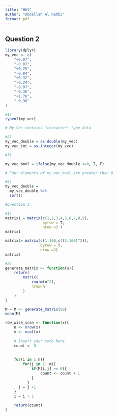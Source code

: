 ```yaml
---
title: "HW1"
author: "Abdallah Al Rahbi"
format: pdf
---
```


## Question 2

```r

library(dplyr)
my_vec <- c(
    "+0.07",
    "-0.07",
    "+0.25",
    "-0.84",
    "+0.32",
    "-0.24",
    "-0.97",
    "-0.36",
    "+1.76",
    "-0.36"
)

#1)
typeof(my_vec)

# My_Vec contains "character" type data

#2)
my_vec_double = as.double(my_vec)
my_vec_int = as.integer(my_vec)

#3)

my_vec_bool = ifelse(my_vec_double <=0, T, F)

# Four elements of my_vec_bool are greater than 0

#4)
my_vec_double =
  my_vec_double %>%
  sort()

#Question 3:

#1)
matrix1 = matrix(c(1,2,3,4,5,6,7,8,9), 
                 byrow = T,
                 nrow =3 )
matrix1

matrix2= matrix(c(1:100,c((1:100)^2)), 
                byrow = T, 
                nrow =2)
matrix2

#2)
generate_matrix <- function(n){
    return(
        matrix(
            rnorm(n^2),
            nrow=n
        )
    )
}

M = M <- generate_matrix(50)
mean(M)

row_wise_scan <- function(x){
    n <- nrow(x)
    m <- ncol(x)
  
    # Insert your code here
    count <- 0
   
    
    for(i in 1:n){
        for(j in 1: m){
            if(M[i,j] >= 0){
                count <- count + 1 
            } 
          } 
      j = j +1
    } 
    i = i + 1

    return(count)
}
```

